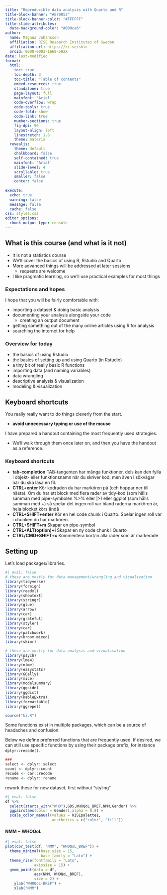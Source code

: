 ---
title: "Reproducible data analysis with Quarto and R"
title-block-banner: "#870052"
title-block-banner-color: "#FFFFFF"
title-slide-attributes: 
  data-background-color: "#009ca6"
author: 
  name: Magnus Johansson
  affiliation: RISE Research Institutes of Sweden
  affiliation-url: https://ri.se/shic
  orcid: 0000-0003-1669-592X
date: last-modified
format: 
  html:
    toc: true
    toc-depth: 3
    toc-title: "Table of contents"
    embed-resources: true
    standalone: true
    page-layout: full
    mainfont: 'Arial'
    code-overflow: wrap
    code-tools: true
    code-fold: show
    code-link: true
    number-sections: true
    fig-dpi: 96
    layout-align: left
    linestretch: 1.6
    theme: materia
  revealjs:
    theme: default
    chalkboard: false
    self-contained: true
    mainfont: 'Arial'
    slide-level: 4
    scrollable: true
    smaller: false
    center: false
    
execute:
  echo: true
  warning: false
  message: false
  cache: false
css: styles.css
editor_options: 
  chunk_output_type: console
---

## What is this course (and what is it not)

- It is not a statistics course
- We'll cover the basics of using R, Rstudio and Quarto
- More advanced things will be addressed at later sessions
  - requests are welcome
- I like pragmatic learning, so we'll use practical examples for most things

### Expectations and hopes

I hope that you will be fairly comfortable with:

- importing a dataset & doing basic analysis
- documenting your analysis alongside your code
  - creating an output document
- getting something out of the many online articles using R for analysis
- searching the internet for help

### Overview for today

- the basics of using Rstudio
- the basics of setting up and using Quarto (in Rstudio)
- a tiny bit of really basic R functions
- importing data (and naming variables)
- data wrangling
- descriptive analysis & visualization
- modeling & visualization

## Keyboard shortcuts

You really really want to do things cleverly from the start.

- **avoid unnecessary typing or use of the mouse**

I have prepared a handout containing the most frequently used strategies.

- We'll walk through them once later on, and then you have the handout as a reference.

### Keyboard shortcuts {.smaller}

- **tab-completion**
TAB-tangenten har många funktioner, dels kan den fylla i objekt- eller funktionsnamn när du skriver kod, men även i sökvägar när du ska läsa en fil.
- **CTRL+enter**
Kör kodraden du har markören på (och hoppar ner till nästa). Om du har ett block med flera rader av tidy-kod (som hålls samman med pipe-symbolen %>% eller |>) eller ggplot (som hålls samman med +) så spelar det ingen roll var bland raderna markören är, hela blocket körs ändå
- **CTRL+SHIFT+enter**
Kör en hel code chunk i Quarto. Spelar ingen roll var i chunken du har markören.
- **CTRL+SHIFT+m**
Skapar en pipe-symbol
- **CTRL+ALT(option)+i**
Skapar en ny code chunk i Quarto
- **CTRL/CMD+SHIFT+c**
Kommentera bort/in alla rader som är markerade


## Setting up

Let's load packages/libraries.
```{r}
#| eval: false
# these are mostly for data management/wrangling and visualization
library(tidyverse)
library(foreign)
library(readxl)
library(showtext)
library(stringr)
library(glue)
library(arrow)
library(car)
library(grateful)
library(styler)
library(car)
library(patchwork)
library(broom.mixed)
library(skimr)

# these are mostly for data analysis and vizualisation
library(psych)
library(lme4)
library(nlme)
library(easystats)
library(GGally)
library(mice)
library(modelsummary)
library(ggside)
library(ggdist)
library(kableExtra)
library(formattable)
library(ggrepel)

source("ki.R")
```

Some functions exist in multiple packages, which can be a source of headaches and confusion.

Below we define preferred functions that are frequently used. If desired, we can still use specific functions by using their package prefix, for instance `dplyr::recode()`.
```{r}
### 
select <- dplyr::select
count <- dplyr::count
recode <- car::recode
rename <- dplyr::rename
```

rework these for new dataset, first without "styling"
```{r}
#| eval: false
df %>% 
  select(starts_with("WHO"),GDS,WHOQoL_BREF,NMM,Gender) %>% 
  ggpairs(aes(color = Gender),alpha = 0.8) +
  scale_color_manual(values = RISEpalette1,
                     aesthetics = c("color", "fill"))
```


#### NMM ~ WHOQoL
```{r}
#| eval: false
plot(cor_test(df, "NMM", "WHOQoL_BREF")) +
  theme_minimal(base_size = 15, 
                base_family = "Lato") +
  theme_rise(fontfamily = "Lato", 
             axissize = 15) +
  geom_point(data = df, 
             aes(NMM, WHOQoL_BREF), 
             size = 2) +
    ylab("WHOQoL-BREF") +
    xlab("NMM")
```

